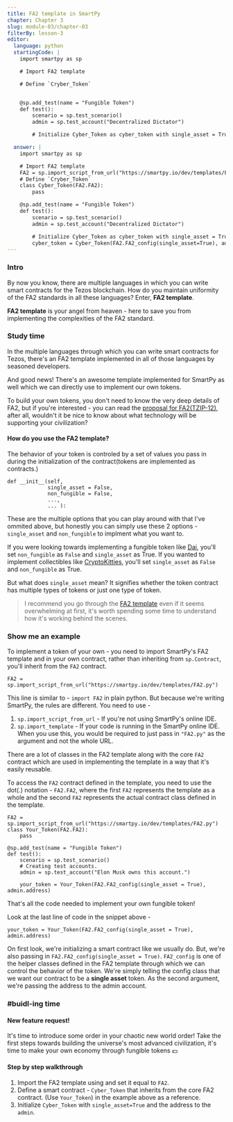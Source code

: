 ```yaml
---
title: FA2 template in SmartPy
chapter: Chapter 3
slug: module-03/chapter-03
filterBy: lesson-3
editor:
  language: python
  startingCode: |
    import smartpy as sp

    # Import FA2 template

    # Define `Cryber_Token`


    @sp.add_test(name = "Fungible Token")
    def test():
        scenario = sp.test_scenario()
        admin = sp.test_account("Decentralized Dictator")

        # Initialize Cyber_Token as cyber_token with single_asset = True

  answer: |  
    import smartpy as sp

    # Import FA2 template
    FA2 = sp.import_script_from_url("https://smartpy.io/dev/templates/FA2.py")
    # Define `Cryber_Token`
    class Cyber_Token(FA2.FA2):
        pass

    @sp.add_test(name = "Fungible Token")
    def test():
        scenario = sp.test_scenario()
        admin = sp.test_account("Decentralized Dictator")

        # Initialize Cyber_Token as cyber_token with single_asset = True
        cyber_token = Cyber_Token(FA2.FA2_config(single_asset=True), admin.address)
---
```


### Intro
By now you know, there are multiple languages in which you can write smart contracts for the Tezos blockchain.
How do you maintain uniformity of the FA2 standards in all these languages?
Enter, **FA2 template**.

**FA2 template** is your angel from heaven - here to save you from implementing the complexities of the FA2 standard.

### Study time
In the multiple languages through which you can write smart contracts for Tezos, there's an FA2 template implemented in all of those languages by seasoned developers.

And good news! There's an awesome template implemented for SmartPy as well which we can directly use to implement our own tokens.

To build your own tokens, you don't need to know the very deep details of FA2, but if you're interested - you can read the [proposal for FA2(TZIP-12)](https://gitlab.com/tzip/tzip/-/blob/master/proposals/tzip-12/tzip-12.md), after all, wouldn't it be nice to know about what technology will be supporting your civilization?

#### How do you use the FA2 template?
The behavior of your token is controled by a set of values you pass in during the initialization of the contract(tokens are implemented as contracts.)
```python=
def __init__(self,
             single_asset = False,
             non_fungible = False,
             ...,
             ... ):
```
These are the multiple options that you can play around with that I've ommited above, but honestly you can simply use these 2 options - `single_asset` and `non_fungible` to implment what you want to.

If you were looking towards implementing a fungible token like [Dai](https://decrypt.co/resources/dai-explained-guide-ethereum-stablecoin), you'll set `non_fungible` as `False` and `single_asset` as True.
If you wanted to implement collectibles like [CryptoKitties](https://www.cryptokitties.co/), you'll set `single_asset` as `False` and `non_fungible` as True.

But what does `single_asset` mean? It signifies whether the token contract has multiple types of tokens or just one type of token.

> I recommend you go through the [FA2 template](https://smartpy.io/dev/index.html?code=eJztPe2S27iR__0UKLnuLNmSPDOppCqzO1tne8cp1_qr7NmkKi4XRVHQiDFFaklqxrOXS@1b3J_kae5N9kmuu_FBgAAoamaceDdmba01EtBoNPobDfDu3Tt37zL471lel8Vim9RpkcNX@O1bzlm94uzpoyNW1XG@iMsFW_BlmqfY6hjbfL2q6011_PDheVpn8XyaFOuH9Y_pRvxv8nCeFfOH67iqeflwUxabooqzin6cHB49_MYYaV2UnPGP8XqT8erhoki2a57XMY7E4jo0VrUu8gWvHy7jo0m1jst6c_XwGwa4Wh3iquJ1Na1_qPmPRUUdYQDAo_jA80lSwNzjpK4QysPDiQVriiim601R1kx@yeKKVRuJOvz3gtfx5HVZnJfxep3m5@xJkS_T820ZG8Q8A0LOgJJRQj_OWJIBVmxVZIuKqLxGKBsDSmJCITRElwbI8R0GD6wIiyJclCgaVjxbjulr61nw@fY8WhcL7vzE2Al7CovCPd0qwCPjEZFvj255kUfLbX6ezjN3vHC3eLGI1ltYogiWI6@WvOzVreTxIvaNJLqdlVtfr2VRJjzK4qtiW1e9e1XbDXJCVGw4rEtR9usF9ANmxkWreLKt0wseEedFKax9uBeQA4ZZp1UFDFBFC14lZboRo4bJkcU_XkUgOeVVtCnSvK72aQv0z@oUJFB1cvuMju_oL9OlwVnHVltkxOn6KlrHG4BVbabwQTfgAHlH83l6HpldhAQVG9IHs2bUGVvHH7gQoQT5@5znXMgM2xr43wU@Od9mcQntNxVLc1BJ8YIVSwYjTfC7MVvxPOEsrSVIaLPhQiE2UKADDgX6sObqD6VAGI@rlJfThkA0LUuKTiyhsqaXVtZcJMwqvoDhijXMDPQOaDYYuyjjc87mV0b3y6L8gFqjyLMrZG4CIvRbumCzg1kbK0tITyyZNcCe5iQoBA2aTESTNEvrKzV7GgSol075lL5YAtoGiHoV19CojjMSH0BvBROpCzbn7LCNlRbmEy3XLRaYqe9nihuAbjHL@HmcXAGQukYy0KCXnH3gfMPistiCRTAWURFpDiu@Aq1OpNtsS7BPvJo2LY0@31e8nMRJAqBApuISYW9qYBIYXLLQsdF8NtxSh8Wi5KC07@u1GLHJN6y4BCatVmAFUyDwzD_iU7mKj@P5VQbzBONQF0mRjQF_DkRcIBFhlIYkSmpnBhRAsCgXoEtV49ePnnwHtMsJ9gd@VamFlLNoL4mtKU9szdlaHBSYdJkmQv5K_sM2hemzOMsAD_ABgDX4ZFkCbyPBS54AaiYMZO@LuExjpLFgkftler6qwUiv59VX99WaWvwFDLCJwWzyWkwTehE14CN02@BagSIFvNcxCvh_kqKYVOmP3BHVtn4_cVS@o5FkS1KjE6ly4@wyBsKuUHYFQkDgko_ZfFuLj8C1BiTpVXFgyxhXaZLEsFTIoQBC8DNf02QyTq34egMSOKzoVwOQ0g1ISNQXl6DT2Kw9hxnKzIxYZdQmwQ5j1fVzi3dj4Fh@kRbbil0AtyNHSE47@_Oz1zavjFHtXsYmiJwnIDlxeYUUJDlGhfhBa2BQpvARWUtoIOR0U3P6heqs6aq6VUTovLgE6qUALr6I0wwZ6KsWbxlgzrcp2GNw3y4RuxTXBd1VmIWpBJ4t2awG6z5Dtl0U@b0aZsUXQBmQ2MzCgwH9xuwv26qm6SI2ANyABbx7JVkHGNpZNdd3OvE4VAa8RwvAIxdsy4httdmIF@CAplUtGBvQ0TABFrStoVMKhL@y1YxJ_HsVm8cZipsP04Bbc9Lh87Qwx7Fm_pYzUxS_Qr5CA2HZcLIbsACwsrXmJ0t1xZa9SIoKhLptf6tCW5i68U0AXF7UOBOU2zTAhi@BiMJIgQ_VJZ@zMQI3ehqTnhi0m4MuXaPvwJNVDrOA1VH6d9FeAp@L6Hy3o4vpKYZ_DIggWFmyoD__9HfUaSBtSLqff_qHJCKZpLcYbb2@QsNRsBdpsgKvEQMhFySQ0J0SrlQYMdv7LOMUMDr9mHAafuh4vYMncY6rCib4AgR_7@EGo2YJclAmQLQBxHGDPp40tX8AHSbUwupj@pKhXmYbq7Pp8oU650u7j6tSQj2pVWu8Wjt1wfGKSDVx@lqORwcA0cLp3hayDgjFpnK6dxm@DlDQJo9dGvpVVwgOtqZmg06eD3XP@Ka7Y0AsLAjrga0RJBvjP3dkIuTR9iNEBmixn2Cmggup@GOcbXllpEGaFBIYCZ6BpWvsJwn9i@eT@mojuwOHJqItmid0DsGhQFAiKQOeIqPGlCFRKxLhVyKQPHsZ13dk6uS0LIsyWqNbcc5D2ROZeBkd2_MV3wJM8cH@ERydZfpRSnU00JAxnpNQq9ExcH@9LXM2NPs8gF90e4E_BCtIIr6ghtBPPLK3CJUR8ODs1XenL6PvX357@vTZy9NvBw0giF23S7BmKRA1kpZYQ3MBPXv59vunT589eXb68ix6_Oj5o5dPTg1owP9abGycvGi9fHUWvXp9@ubR2as3bSgY@DggwlD@9PLUBKGQqIBGUp4bKrkgFBJvgUZvv3_9@tWbM6KS4sRkW5ZcMhCxF4RycQ2WZtG4PNKxsd0D9CiICZdFBgxcHUv2ns1mRRKvM_xMQA1v7L_xS8Yg@llH7JjJyPAr8W39sTpWLeCvwm3BmGJu@El91L_Fa4xL4RdQNvLL_2EZ@HD4ufkE@GlBhDkIqZBGDbxZngF9KfBKQAvXIoxoEgA0I7DM1TZZMS4kluSOPasxahGZCyvLCaAWQDgwmRCJoPeK36Dfiy2byI5JrT6VgvoYV6FlYm4kqdj5nNcaJCkIyTi6d_3R1BtvKDod4lqILx6J9fDk0cxHr9IJs7TRjm5yAbXKGllmvpnWtMMKNvjLT1PRzPVnhgOY1mBM_woc4Y@BwGEwGlntm78s4tlUEly9D50UypXs9RxYdCjxHo2CmAee4YAwwFkASHMKUitYuNss4eEEpUoUXrQALv@MDIVb87XkSsJkjFMzIF6IaZY2uZqmtGiVgzZ0qSSOEf@4KYcXYxZGRiqhV1JLRhS5zoTBRekkjUSWVYV6s__YbhYg6Vq9V1b4pOTRhnib8ugTQ5u1LBYg@9HFZ2bmJtQmJKLXkjkEorh1OCD8SLAUIsSSSshGHsb0OQsEZqwnM9Z4mjxqcZQijOgZEBuDOBp0oKmHRruZszSZU_KktrXESLPnfHEOHPuBXxl8KRKRjRmm_bAYLG9GrdkQU5MjyrAKFp@wZzm7D@Gjyo1i2ATxI@UHIWwudOoNI2EIsDfTTZx8mE2tziIymojEvAkhiXORisGEKSKDudx7lbLISiqaudySRBgcgCPKZTd647di2W3Ci9YGwxtKm7JLnj70w7inBIQDTRgNggcYAHHo2OHR7WgtUoWzmGFoWH@4KNlPQOwcUrEpLv5QtBcc@VRm_GKIKCA8UV6e5DdwjUQmrll6lc1ir2VOE6HItGblzyGp9IvY2sZEf7mmX75qcmgIhX@EPwScdayzNqwgd2mZ8mzR5jjC@dhVpH4LJvWonEHbxdB8J3_3wijbIFRjLd5Zmn@AaK6@5MBt2piQAylSisSWQtivZANMgtMuCoVzuJFyH0NT9A_vI0lnUqv93_82mgs@652UmVg8Efph_MlUd7EnJDc0wPXEhBNtdWDWCfFR3quZTZZVAwImtSTd8T3I88wxhFoObiz0aZ4H_FF3DXeaP_vpYwztJ2QaO7qM9rZ@OGtYDe@c91EA1NAg36iXLjh7fFXzytW5HsIbiIi96WGNdupE_KKnMAI1JtSIoDNyjC1caCP2MO1YCyIH2s_AO8u@y8wHV33kR8Y2IfKnsbsS19PoEl5_lS47NMQGPaPyLbzuR2xo@E7nDGihwr3eCypsYYH1kCVfFxd831EXPNtv5EZfVNGar@cyjbLHkJqra1yMGvyrath3@NEdHZmT4o@K5bFBgR9AY_axQfv58kE_3dU4ppIx8Ko2mK7tQozCO2vUELqiI80UEGroMLWn70qaa3gb_GVfnIFsZmlJI0m7L3XR8Z3jfqkY9oncmBtaiFv0aaEuUbPi8@CsG3l3J1fh7BQ6g4aVzmjJUIQjCEHjf2FU2S9nU12t50UmwbytS3CJ7QYyJR76GRNhawhOGkawfwc_sIzVry_A2BiADKAGqW8erzbpnw4DMRyIqXc2glY4_@420EhRAZlCzBg5visu1jYHHDQ5KckZaIRMvmjs0xB_8kSjCqbFvX7rb_s_kmdfd@zbfDLWVfq4SfhsiixNpEk@@6MomLFZGreemtyz8kpauZJLMtj9msHwDh6Ov4NPf17smFfop_3zggYhdvCm3c8mzh5d2SBMMCsBZI_QzD28qKIHzGhVFB_C6yXLG8RmS3dbFaP6215rUQOz8n6__3JaJNhvQV2y7LWqHlJZy5lsq7pYGzu7tpR67U583mEvBK2jeJPKRq9EdYKZ5jHcdMyXdSRO3ZigvRhtzkh4etGEHN2tK54vuChM7tFakIpaG_MKETAcTHSwoSQH_mN4izoq3bnu6L0IAvRhErCQRADydGgaA59NQ2w@qVnzBbP4_fZiaG5GGCgBcFlwOazGKrYxdFTDNsMuveYlUTuHGKqkNB8M@Vhb@Tb42NsoIQ6H6aq_HKdWczU0ammTkZene7SU_Eyo5UVuZ0sc5Ds2dFq@tFyjC51l8xQ9VtBqA7oAQgW@YHMsIJ3lcT1D6mMynMpWVBG2SJxR7hLzW0YxC0R9JfXOGUQJ2zhjsyGOBqBGM1kDM9XZ9@_y4lKWpbrVlNuKL7eZTOSXomGcJFvK@HEswWCyBKOS@fjXrTrRXQlVKsvEcXEMVSAikqkQbnGsmYUfhk0aEqvjoR_8PREJ56kVg4CTd3v5PCrN3ZHW6l9MJNZ9gLVbSNsU4rEkLhcpTHcakGdYsuFBv1wYgB3W_m0wO5uCURolGi5uY1ISGg1PR0M@DpsB2AN2OOpCX_VG7C4aZK2cxm1jrCp3LtjXCnIfFDVOF5QpV2ftVLlTXBtF0SpCV7u4dpndTFSxNrWrxi6tOrlyKWur6AzLzz_9Ha1iSrtaVEMKQInpj@@QqbDAD1Xh7liUOytrgeaBl@nyakjcIhTiSVNjjYH71KoXHql@2mYJgFMIl2pgW1Ht7WxVeTqIcgTR9gVia7TMF16wVs_RHfvonTpzN9@meOgubs7Y4LGOkup16wKJbJWw4BZGnJPKtOqi9WagqH9B4cxXQCs62oAb@wpMifXfqzRZNXVulTxEVKa03s3xShqMLfml3P5JZCEd4rVYqC@L9Rr4ZsljYMpm@2PC_oTaWO9YAmMJjfgO9z@NVNLs_VCdjLy8vJzKY43TtHi44BcPSw78gPw0XdXr7K5VKDgSALEQWutd8yzVtiJlj7WysSjaM4@fxFgrJSDYbCzqz5U1IEMna6xp@wtkAeQJWS2qyE8WwsA2WZxwPEFJG4l4ggVXVgxQXQFSa7SN2EjQWwBrsGOXab0COMrKKPMzqVTSZZus9IxnA_lzdHRwdHDwu4OjCM@xRvPfH_5u@ZujweyYBjGOOsDyT_SZ0Vwihm3OQT5xEdNabTzSiYh3gG1RpTD1q2aFfAdrR2TPG3jNYbFVsYUpFnN@NbWOi5YcBVipmNEOUzdm9@9TbiaS67BXMSQ3qyyhjVV1OTT6j@x@hbG3Bt3MrbY@vUj2zX70RUfP2rD9eAzT@LOjV6Y3_aFPUwGwcxyd59RD6W86@vrrhLF0yJ@J6gA1t2rq8OuTVp2dvzPYTNto7igBF3NW4R@1FH6voUiGNoDuwfrUSiMr@9tJxrasmoWuY3jGdsK8ax1Mr33kgL5QO4Wh3hSuuf1geL0kF4QNkQucOj0Pl@LBMzUtyvvbWSsgab@jvlyf5llm8flw4LQe9IIZKD3fBdw8WWH14eoQR4QmZp3@SJo@yvgFx9T94Fu@jKHrc_CSWgXtqAftiFJWg5y4C@TZGFYbwGaJhskenq2tak_QPm0SHqKJfk5c_SpZz@4B9jlSiLkqcioCm1aflmVu9kftZi17Ymxh0Mf_splUWydLM3mEuHFP2d_EIlag9sH3WQxHRuDtlXFXJ3pjcOhLkaxRDy5AWAwrK8kj8vtOdOspFXiaDRW4j2T5VTMs_3ZY4W4zu_qj9GnZN@xgzBrbOjh78@jl26enb6JXT6M_n755NXDVSe9SLpeqMG6zN3aCQw_Mornj5oT514BYj7E7z@CEsNiRfxuqlbf88yZgGY3YX3eBsNfvhDWdd_Z1ZcveoRcxkpbGPVLOzmNieRM4enY3AWLwhmfT234ahnU9xKl1usRjRt3w2pnN58AoN6cBnY3xEMAIwjU_CT3dJBj6rkYnFu3jRx5c6FCz1EUQhB2Ik82YHVyh@s@LS6@LBXrAVmIeTwwf0peqytV2t4XJskTA4sEdqixIE4OoYrB3Gon3U1W78Q2W56u8Qpi@ndT1nsnykBifuuikAs076jP_HnMjJo6rCPOGwZn1ATQxaBRaDWUQDFAGE4tZB3jDi4bs0iDxwFipEBI7NEpwkLZ7p9YiNOfOoTZgQru9n7mutgn5P3eZ8HaocHjN41wk@mVHUcSKX5PNrqpbcZyMGiC3PKnpihNYRpuywFscIllvMYR_W6vbxebQeipr0vCjn9X7aEerd0h8b6Iad3F2gK0NEWzznMXVPs4S5ex@iQ1skZlPU8rWozE@Rrle69RHs0pmWrd3yakXoPp9rIvmOgC6denO6vjl8AsZzach44G1CSlr0rIiiTPcFxdVg1jBJfPtqtAPL_kaOkJvKQWdrPdhLMGpWsHe3mnfAkdLsenYElPopM9bqRYD2V1hqo7JKRQu@Tk6l1efImq1MlPeQhBzavi5iOROhXB0s@UokFLqnGL7mGDH3LxI@@tsvVVO@GDqxzy94GZ6jWDd5RNRk90fwihcY9IdsspwXlAnkBugh7YaRDOQEsw64BVPFSw4bqaU534fQWxQlOeiy3BgkmVAXQFkh7ekGW0I7aZS9ewV3eKzO27yu3uEghMdq03lG8bFekLX6tjrWIS_b7fD3V6xFif@UhfNOORw83zGtZeO3Wz1WGgBPfdRglzHaYarOfR4g_57KEZSh8o76eA_ujPIvGRK7fPiPXB4ynTOme5P1TLb85XaRxa3ZyFAeexD2ojgKbF5UWRDcavbp0WkxVLyGApx1U68ml1JG4rapzT2JvcdSZcnNGxq9e@2cGi2fMN1mO@dImbvMLgYgWES4E260DIH6NHNAnoQ0Wz3fMVQn2SeMjD1TXCN@1Ct@YWwpLa3iOBdLJIQV_ElK558oBIywjXHezrnPMHP7JLfkydFCWRTatU7md4gJ73a6yXSW@OF7@xyxlM3ipywQxjt5dMzNZT8AQY6HIRC6b959n_sQ2OCmfWO0bUyyS3KBEMTE_tE3MSGfMHqyxTClQqP3RAMYzpdaQVFIHnmzEHD5maLBrbzYky_A8j@qYHuZACmuKw1NocKXK3sAPOmslrlU6EZtLMr7am3fBtKdHWi6MB@1wL5vkd8bYTCrd4BttLnuWRz8Xegsbq1D4Leu1iqBzQE7QakxLwaw2s5_f2MQ18HAdDmuS8MoD1@mWU37WizryJt9br10DSUQAmepVSPebusjhRVtiKsVlbgwGT6CNLzeD1fxN2Zlwb4XvvoPjD24RjzGbln6@iom0TXOjEiUqSg0cPZUS@qoZMDlgQBrPeOdpfJrh2NoSFey7mttUaQ2LclXSV8mimMRiarDl12HWsPYOw6gePG_xkzjwMUKFYjGAbhVM9poL12TcS9@Kztkgl46lbDM8xs6eJd65ZDUAPbNfBgq3RX3K2mavJERTyV5tMlanSmVlwKLS_h1ocSsFpXVm2qHNhkHmNn83ZpVXGKtRR4lRO@uoLF82Irb1WjNa7ci7@rhOd4faKS8Ol0OsLr4NgwWRJM9s567cZeVaJpHsURzi1Sw0QjXWX_x5RfUpU1Uqt3IaLZQsuCJmtThGw3oDIeGBUQ2a5DWpd@j5NEaHRPgyb4FUERHstDt0MXPgeyQzuyaHKl1e7fXlm0jrymx_02KWCCRXcXu4dyVR4ID06oh96L6DXDayRDrQrzXknJ9mDBMexJqYXfmy569ftoZITmqdOz0VC0Fb5Hv9nuV@doIx6qRPRNoF1qKNxAaQIUw6ODoA6QdR58DbGZR9LwhSh9fVpPd_HiEqWu_9C8D6RYkjJnb6WG0pfSkkoWF_5UhbrvvUx_bLS2dSKgmP@FJ3QaimrV5wjzMqZ76i_Sahtn0FPc2J9WSvvSDeF5hocznn17Slr36w71@g3oTnkCh7TqUNmuFNeNShgloQy3TzeWzqqKGeGvVsfmD@PuWexpMo6kkvCwLNVuuKjaqKwOh3j5rbaF7CUMe8wG7IGJh6djjdfBgFZD8uKtWNXQjNbV0PLNG@r1LmD3Tr89@u1vD3@PNwlN8EKxCmZRI3ujKRc3oDeTIZNuzESCGw4embbfiB9hEVVpRKsD_mA0nBdzxnwN3xRzXtYDczLPOV6Mv0irTRYLvlIvFHHJPl0dwWDy54GHbtWquBy@o4mNBbpjRMbw45JDlAZwwyxHScW9LkjURsmhmXrYmXUACXj17SvrK5GM8s_nGd77HGfsRUpvAPFNazMcnDnvIFjTHeuHBwcyT3JwjwSL1mLqgSJmMqXkkXoFy4kgkg77O518fR0rjLkjHFBR5L2z7w7u9d6tPRhNy20@1GdMpc_ppdqZVKKVmDC@QOZxMQ9PW2__Wci8c1CDpq0CWLrFVF1Ouge59ATpIlN3pNDTxPTiml3g3_0GtB9j1a7T3VqeXv1bEdb79qIiBT2L6itJg8UwkzTwZzttZa8HoGiUcJ2w3x_c2kDmKrSHOfQM84Xtbo_t@gP4ZJM4_LeSHQsQyRGbwELi_w4_uUS1B4dxH8j_GYM3hrjrGtaw1X2B94_SmTN2hrc_9zaYvVnqeubysL@5POxnLm9rGkf7TOOo_zSO@lr938Cq4QkncV0BUx4A2n00_20n9NNo4r01yk318DVUv_18Hpr4M5rG4ei9ZyK0CXpRZDAIcE12RbEfiyEyWVJWD1@WM58Qa7h1Kl@Yxn4s8d5h1IA4AR__FZ3sfxxXaWIc7RWpCV@YhBoClYHcDtXH00gzUHREe3RfggTn@Tx0xK1N4sZz2M2yY7wTO9UbJgFupEwK1RJpZozzKzoW9IUN3edXxoafxlD9im3NJxfcLt_y9AKcSi2wlgGpi4Ktt8nqi8y6jxnm3Fxq@6xfP9XrbERTVdsTdQM0frBcAbUVC2DtrdnEE_LSossG3nStHv0iLenmOEnhY@a9FvCBqC8QiOqzCWqE0ZR_xH0ca1fTdJTkNuikWJozor2S8pw2r6sIZh8Zh@fU_jqdIgvcgzjsKC@yr9JWqPuLTcK7tMEKGYcWCt9AF2NvELcx23vKgxFuiuURvjPefzZC3@tN5AiKuUHBIGnVso1bQlk57y1oZWA67Nc@fQ9v0Peomfl7H7fJVI@aYntfPZBypYQ9Be0v5K60T5OqbY4LEL@Jrv9YFPKmKhpaXXso7m5sXqISkCrFCAvadaTtRq7KvXFjTu8Bdyj2wDkmZ8CdYmAcTerP91oH7MX3Drq2ANg6gmp@my74XsRh5mgE@8AbUAVLuHCXnu44GQ7ar8iT9QPrBVYPZE7IrA@YaQUCKzt8t16oksOmRcsmMOs4iO6AzDc4@@5gMGJ_Zc7Xhx70JAgDE9GUgPRjB@f0VkhdmgV97w7G7PC9u55N9Z5nRazWITugrvlq3TNERTqHPQ9vmTaUirbU5W2XMRZw4ZupQZzoSE9eNBfMSqjt4mnTJKLFVbex4UESxtHj8r5g_TgARy6Cc_Du3X6OgqTLnvdpeRAJlJ3sku5wTWYQZtR5ts8zRl8Ngk9Ai_gx8d9rHNAvbbr5DYhbsOIsmafexTIbnYza5tLpDjbFWzsO5MlEzbJ4X@51@TIwHMqYklnmqWvAp9gc@CopVLf2BUPF5rCreft0Q7E56mp@FCKUKLQA3PDNOIf4v6N2Za1B0yYNkoCSO@c6I6crpvalq8_66pIr60ToGAG0DrnS_pOXjf0ekr@peXv8YXdby7PzCOIvBvujlmzvCLBpbgYjaDYkZsCXDQaStCB@eO1riP86g258_OHw7QffRJ49A3CayO0G4fg0G3XXhXDN_Bk@7fns5Kndz63Ox9mFwKfNvIB0T9a1skOPi7nm238qv16LaW6DWz@31T3subqdDqFvsY927CV9UU@9n3_Fgh_1XnBRRIhGSZzqx5AkLbWVvFX3pH39wedm43d6KL@ACXQ7KXYZFU2vl6Zv@ShxfkXvMf530QK_erUviwfotQI6wPrsYpOdytgSm4PPKjL5VLgf7hB5q8iE5uUR@AN7p97069i9g3sUkdw7vPfv4ePdeFsXn5uVZODT2h30g_lCw85nf5V5sFNHol201CQlcsOVViaYX0xWZw_d6TTYrZCu4ZzSWTyX7MJZVZmTL2QPk12eCVOEp8OCPe2Cla0StgENgmL5g0kvpv9iHozn8zAPv5K4@rZoeHPzADOqWJNCifG9hEkBsqKlHJVWT4H53P3ro3@SjeirqlAnWemrttL6oqj2fz4jIfuyPO7zr1ieI7vR9coJWuUWdLnyeeClXZ43ydx8W92BdI3Chn6VDTctbbhubcOexQ076hiuQfEOxe275qF5JeofsmIeZ@w0v0jLIsdSQ_ZaXMPBy8p4jye94VG93BFfobjNsUyOV6L4AYtrNlf1qsiZmKW6yhT7cwM42VBAqNK3eOjXWc6MdvrKj6TkNEr75aDnKdb1yLeritcwQ_iCdonKrOhFxuJ9noHRsSjtnCYfbdSEh9AWL1XBK8jFJR1CmmBtrVfZFtVUQn0ne7ynuq4aVmHAvGWu1tUqHSCWKDoBGOJ@ldaXElP6WryDzbmeVDWhObtEVnePqFE0lRs5W_D59jxaFwuspHOoNmh@Bm9ICH8jK@bRWW9vs4Gnv3kHhre_2cDT331toheK28wDC5hxEYfwUD9CPxLHpht4ogmXt_tU3r5WCxdAu5zOT8dWIxdM12uXW6_E8xCoo7NnqKCB2j1QsKtnRZwXFHpJ474jsQck_arDfiCbNyPasPV9dm_V1c8___T3dZzmP__0D_PeOv0yXPwNry6q5K1yWYzEZjnoMvnmYVRuwPUTda9QLW_K03WO87K4xHtYZbXa9A5onAFo7k2GynRAxZowSBTh1UBRJORf32LkUxHCuMg6T5caRZ4hNZp@CEgT4thiCxrD0DKWchFsZF@ahEPiHVh5JOc16oTXUji3ALGlghDi2K9XWlKgn5uMbigdyVc3AtdWRm05uBWcnTUd@3TYJxm6W8kFfdObETXMDLc9kk_h_XMGMvXhdUf8f1AVIg4-) even if it seems overwhelming at first, it's worth spending some time to understand how it's working behind the scenes.


### Show me an example
To implement a token of your own - you need to import SmartPy's FA2 template and in your own contract, rather than inheriting from `sp.Contract`, you'll inherit from the `FA2` contract.

```python=
FA2 = sp.import_script_from_url("https://smartpy.io/dev/templates/FA2.py")
```
This line is similar to - `import FA2` in plain python.
But because we're writing SmartPy, the rules are different. 
You need to use - 
1. `sp.import_script_from_url` - If you're not using SmartPy's online IDE.
2. `sp.import_template` - If your code is running in the SmartPy online IDE. When you use this, you would be required to just pass in `"FA2.py"` as the argument and not the whole URL.

There are a lot of classes in the FA2 template along with the core `FA2` contract which are used in implementing the template in a way that it's easily reusable.

To access the `FA2` contract defined in the template, you need to use the dot(.) notation - `FA2.FA2`, where the first `FA2` represents the template as a whole and the second `FA2` represents the actual contract class defined in the template.

```python=
FA2 = sp.import_script_from_url("https://smartpy.io/dev/templates/FA2.py")
class Your_Token(FA2.FA2):
    pass

@sp.add_test(name = "Fungible Token")
def test():
    scenario = sp.test_scenario()
    # Creating test accounts.
    admin = sp.test_account("Elon Musk owns this account.")

    your_token = Your_Token(FA2.FA2_config(single_asset = True), admin.address)
```
That's all the code needed to implement your own fungible token!

Look at the last line of code in the snippet above - 
```python=
your_token = Your_Token(FA2.FA2_config(single_asset = True), admin.address)
```
On first look, we're initializing a smart contract like we usually do. 
But, we're also passing in `FA2.FA2_config(single_asset = True)`. `FA2_config` is one of the helper classes defined in the FA2 template through which we can control the behavior of the token.
We're simply telling the config class that we want our contract to be a **single asset** token.
As the second argument, we're passing the address to the admin account.

### #buidl-ing time
 
#### New feature request!
It's time to introduce some order in your chaotic new world order!
Take the first steps towards building the universe's most advanced civilization, it's time to make your own economy through fungible tokens 💵

#### Step by step walkthrough
1. Import the FA2 template using and set it equal to `FA2`.
2. Define a smart contract - `Cyber_Token` that inherits from the core FA2 contract. (Use `Your_Token`) in the example above as a reference.
3. Initialize `Cyber_Token` with `single_asset=True` and the address to the `admin`.